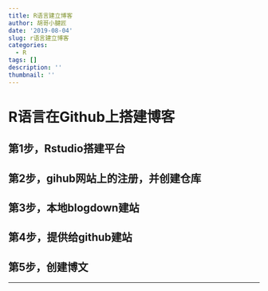 ```yaml
---
title: R语言建立博客
author: 胡哥小腱匠
date: '2019-08-04'
slug: r语言建立博客
categories:
  - R
tags: []
description: ''
thumbnail: ''
---
```

# R语言在Github上搭建博客
## 第1步，Rstudio搭建平台
## 第2步，gihub网站上的注册，并创建仓库
## 第3步，本地blogdown建站
## 第4步，提供给github建站
## 第5步，创建博文

----